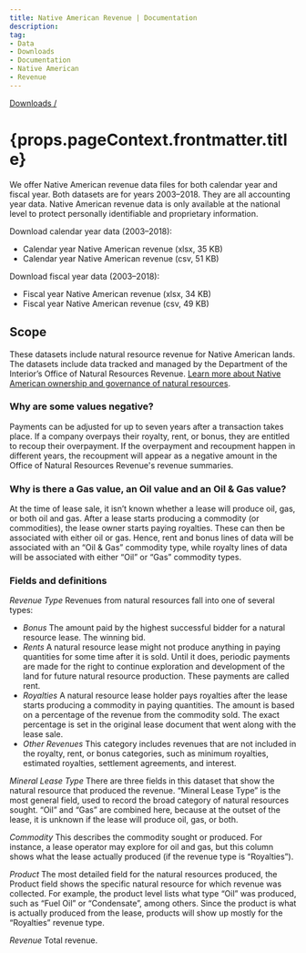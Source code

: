 ```yaml
---
title: Native American Revenue | Documentation
description: 
tag:
- Data
- Downloads
- Documentation
- Native American
- Revenue
---
```


[Downloads /](/downloads/)

<h1>{props.pageContext.frontmatter.title}</h1>

We offer Native American revenue data files for both calendar year and fiscal year. Both datasets are for years 2003–2018. They are all <GlossaryTerm>accounting year</GlossaryTerm> data. Native American revenue data is only available at the national level to protect personally identifiable and proprietary information.

Download calendar year data (2003–2018):

- <DownloadExcelLink to="/downloads/revenue/native_american_revenue.xlsx">Calendar year Native American revenue (xlsx, 35 KB)</DownloadExcelLink>
- <DownloadCsvLink to="/downloads/csv/revenue/native_american_revenue.csv">Calendar year Native American revenue (csv, 51 KB)</DownloadCsvLink>

Download fiscal year data (2003–2018):

- <DownloadExcelLink to="/downloads/Native American Revs FY03-18.xlsx">Fiscal year Native American revenue (xlsx, 34 KB)</DownloadExcelLink>
- <DownloadCsvLink to="/downloads/Native American Revs FY03-18.csv">Fiscal year Native American revenue (csv, 49 KB)</DownloadCsvLink>

## Scope

These datasets include natural resource revenue for Native American lands. The datasets include data tracked and managed by the Department of the Interior’s Office of Natural Resources Revenue. [Learn more about Native American ownership and governance of natural resources](/how-it-works/native-american-ownership-governance/).

### Why are some values negative?

Payments can be adjusted for up to seven years after a transaction takes place. If a company overpays their royalty, rent, or bonus, they are entitled to recoup their overpayment. If the overpayment and recoupment happen in different years, the recoupment will appear as a negative amount in the Office of Natural Resources Revenue's revenue summaries.

### Why is there a Gas value, an Oil value and an Oil & Gas value?

At the time of lease sale, it isn’t known whether a lease will produce oil, gas, or both oil and gas. After a lease starts producing a commodity (or commodities), the lease owner starts paying royalties. These can then be associated with either oil or gas. Hence, rent and bonus lines of data will be associated with an “Oil & Gas” commodity type, while royalty lines of data will be associated with either “Oil” or “Gas” commodity types.

### Fields and definitions

_Revenue Type_ Revenues from natural resources fall into one of several types:

* _Bonus_ The amount paid by the highest successful bidder for a natural resource lease. The winning bid.
* _Rents_ A natural resource lease might not produce anything in paying quantities for some time after it is sold. Until it does, periodic payments are made for the right to continue exploration and development of the land for future natural resource production. These payments are called rent.
* _Royalties_ A natural resource lease holder pays royalties after the lease starts producing a commodity in <GlossaryTerm>paying quantities</GlossaryTerm>. The amount is based on a percentage of the revenue from the commodity sold. The exact percentage is set in the original lease document that went along with the lease sale.
* _Other Revenues_ This category includes revenues that are not included in the royalty, rent, or bonus categories, such as minimum royalties, estimated royalties, settlement agreements, and interest.

_Mineral Lease Type_ There are three fields in this dataset that show the natural resource that produced the revenue. “Mineral Lease Type” is the most general field, used to record the broad category of natural resources sought. “Oil” and “Gas” are combined here, because at the outset of the lease, it is unknown if the lease will produce oil, gas, or both.

_Commodity_ This describes the commodity sought or produced. For instance, a lease operator may explore for oil and gas, but this column shows what the lease actually produced (if the revenue type is “Royalties”).

_Product_ The most detailed field for the natural resources produced, the Product field shows the specific natural resource for which revenue was collected. For example, the product level lists what type “Oil” was produced, such as “Fuel Oil” or “Condensate”, among others. Since the product is what is actually produced from the lease, products will show up mostly for the “Royalties” revenue type.

_Revenue_ Total revenue.

<ContactUs />
